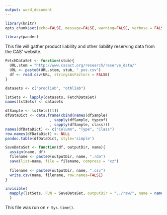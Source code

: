 ```yaml
---
output: word_document
---
```


```r
library(knitr)
opts_chunk$set(echo=FALSE, message=FALSE, warning=FALSE, verbose = FALSE)
```

```r
library(pander)
```

This file will gather product liability and other liability reserving data from the CAS' website.

```r
FetchDataSet <- function(stub){
  URL.stem = "http://www.casact.org/research/reserve_data/"
  URL <- paste0(URL.stem, stub, "_pos.csv")
  df <- read.csv(URL, stringsAsFactors = FALSE)
}

datasets <- c("prodliab", "othliab")

lstSets <- lapply(datasets, FetchDataSet)
names(lstSets) <- datasets

```

```r
dfSample <- lstSets[[1]]
dfDataDict <- data.frame(cbind(names(dfSample)
                    , sapply(dfSample, typeof)
                    , sapply(dfSample, class)))
names(dfDataDict) <- c("Column", "Type", "Class")
row.names(dfDataDict) <- NULL
pandoc.table(dfDataDict, style='simple')
```

```r
SaveDataSet <- function(df, outputDir, name){
  assign(name, df)
  filename <- paste0(outputDir, name, ".rda")
  save(list=name, file = filename, compress = "xz")
  
  filename <- paste0(outputDir, name, ".csv")
  write.csv(name, filename, row.names=FALSE)
}

invisible(
  mapply(lstSets, FUN = SaveDataSet, outputDir = "../raw/", name = names(lstSets)) 
  )
```

This file was run on `r Sys.time()`.